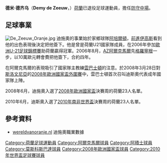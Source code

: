 {{noteTA
|G1=足球|G2=荷甲|G3=UEFA
|T=zh-hans:德米·德齐乌;zh-hk:迪美·迪施奧;zh-tw:德米·德齊烏;
|1=zh-hans:德米·德齐乌;zh-hk:迪美·迪施奧;zh-tw:德米·德齊烏;
|2=zh-hans:德齐乌;zh-hk:迪施奧;zh-tw:德齊烏;
}}
{{Football player infobox
| playername = 德米·德齐乌<br>''Demy de Zeeuw''
| fullname = Demy de Zeeuw
| height = {{height|m=1.74}}
| image = [[File:Demy-de-Zeeuw.jpg|200px]]
| nickname = 
| birth_date          = {{birth date and age|1983|5|26|df=yes}}
| birth_place         = 荷蘭[[阿珀尔多伦|阿珀尔多伦]]
| currentclub         =
| clubnumber          =
| position = [[防守中場|防守中場]]
| youthyears1 = 1989–1995 | youthclubs1 = WSV Apeldoorn
| youthyears2 = 1995–2001 | youthclubs2 = [[阿培爾頓足球俱樂部|阿培爾頓]]
| years1 = 2001–2005 | clubs1 = [[前進伊高斯|伊高斯]]                   | caps1 = 65  | goals1 = 7
| years2 = 2005–2009 | clubs2 = [[AZ阿爾克馬爾|AZ阿爾克馬爾]]                                 | caps2 = 119 | goals2 = 15 
| years3 = 2009–2011 | clubs3 = [[阿積士|阿積士]]                                       | caps3 = 59  | goals3 = 8
| years4 = 2011–2014 | clubs4 = [[莫斯科斯巴达克足球俱乐部|莫斯科斯巴达克]]      | caps4 = 25  | goals4 = 2
| years6 = 2013–2014 | clubs6 = → [[安德莱赫特足球俱乐部|安德莱赫特]]           | caps6 = 26  | goals6 = 2
| years7 = 2015      | clubs7 = [[NAC比達|NAC比達]]                             | caps7 = 12  | goals7 = 2
| totalcaps = 306 | totalgoals = 36
| nationalyears1 = 2005–2006 | nationalteam1 = [[荷蘭21歲以下國家足球隊|荷蘭U21]]    | nationalcaps1 = 10   | nationalgoals1 = 1
| nationalyears2 = 2007–2010     | nationalteam2 = [[荷蘭國家足球隊|荷蘭]]               | nationalcaps2 = 27 | nationalgoals2 = 0
| pcupdate = 2014年3月21日
| ntupdate = 2011年6月7日
}}{{中文譯名
| english        = Demy '''de Zeeuw'''
| putonghua      = 德齐乌<br />德泽乌
| taiwan         = 德齊烏
| cantonese      = 迪斯奧
|}}
'''德米·德齐乌'''（'''Demy de Zeeuw'''，{{bd|1983年|5月26日|catidx=De Zeeuw, Demy}}）[[荷蘭|荷蘭]]已退役足球運動員，擔任[[防守中場|防守中場]]。

==足球事業==
[[File:De_Zeeuw_Oranje.jpg|thumb]]
迪施奧的事業始於家鄉球隊[[阿培爾頓足球俱樂部|阿培爾頓]]，[[前進伊高斯|前進伊高斯]]看到他的出色表現後決定把他簽下。他是曾是荷蘭U21國家隊成員，在2006年參加[[歐洲U-21足球錦標賽|歐洲U-21足球錦標賽]]助荷蘭贏得冠軍。2006年8月，[[AZ阿爾克馬爾|AZ阿爾克馬爾]]先[[格羅寧根足球俱樂部|格羅寧根]]一步，以10萬歐元轉會費把他簽下，合約四年。

在阿爾克馬爾的表現吸引了國家隊主教練[[雲巴士頓|雲巴士頓]]的注意。於2008年3月28日對[[斯洛文尼亞國家足球隊|斯洛文尼亞]]的[[2008年歐洲國家盃外圍賽|2008年歐洲國家盃外圍賽]]中，雲巴士頓首次召叫迪斯奧代表成年國家隊上陣。

2008年6月，迪施奧入選了[[2008年歐洲國家盃|2008年歐洲國家盃]]決賽周的荷蘭23人名單。

2010年6月，迪斯奧入選了[[2010年南非世界盃|2010年南非世界盃]]決賽周的荷蘭23人名單。

==參考資料==
*[https://web.archive.org/web/20081212211930/http://www.wereldvanoranje.nl/profielen/profiel.php?id=1135 wereldvanoranje.nl] 迪施奧職業數據{{nl}}

{{commonscat|Demy de Zeeuw}}
{{2008年歐洲足球錦標賽荷蘭參賽名單}}
{{Netherlands Squad 2010 World Cup}}

{{DEFAULTSORT:Zeeuw, Demy de}}
[[Category:荷蘭足球運動員|Category:荷蘭足球運動員]]
[[Category:阿爾克馬爾球員|Category:阿爾克馬爾球員]]
[[Category:阿積士球員|Category:阿積士球員]]
[[Category:莫斯科斯巴達球員|Category:莫斯科斯巴達球員]]
[[Category:2008年歐洲國家盃球員|Category:2008年歐洲國家盃球員]]
[[Category:2010年世界盃足球賽球員|Category:2010年世界盃足球賽球員]]